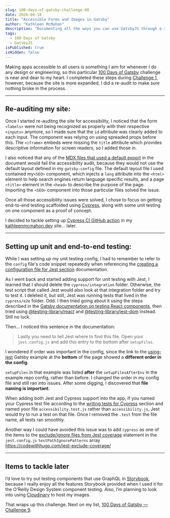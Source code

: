 ```yaml
---
slug: 100-days-of-gatsby-challenge-08
date: 2020-04-18
title: "Accessible Forms and Images in Gatsby"
author: "Kathleen McMahon"
description: "Documenting all the ways you can use GatsbyJS through a set of challenges."
tags:
  - 100 Days of Gatsby
  - GatsbyJS
isPublished: true
isHidden: false
---
```


Making apps accessible to all users is something I aim for whenever I do any design or engineering, so this particular [100 Days of Gatsby](https://twitter.com/gatsbyjs/status/1208068118335119364) challenge is near and dear to my heart. I completed these steps during [Challenge 1](/write/100-days-of-gatsby-challenge-01), however, because the site is more expanded, I did a re-audit to make sure nothing broke in the process.

---

## Re-auditing my site:

Once I started re-auditng the site for accessibility, I noticed that the form `<labels>` were not being recognized as properly with their respective `<inputs>` anymore, so I made sure that the `id` attribute was clearly added to each input. The component was relying on using spreaded props before this. The `<iframe>` embeds were missing the `title` attribute which provides descriptive information for screen readers, so I added those in.

I also noticed that any of the [MDX files that used a default export](https://www.gatsbyjs.org/docs/mdx/writing-pages/#defining-a-layout) in the document would fail the accessibility audit, because they would not use the default layout defined in my `gatsby-config` file. The default layout file I used contained my`<SEO>` component, which injects a `lang` attribute into the `<html>` element to help search engines return language specific results, and a page `<title>` element in the `<head>` to describe the purpose of the page. Importing the `<SEO>` component into those particular files solved the issue.

Once all those accessibility issues were solved, I chose to focus on getting end-to-end testing scaffolded using [Cypress](https://www.cypress.io/), along with some unit testing on one component as a proof of concept.

I decided to tackle setting up [Cypress CI GitHub action](https://github.com/cypress-io/github-action) in my [kathleenmcmahon.dev](https://kathleenmcmahon.dev) site… later.

---

## Setting up unit and end-to-end testing:

While I was setting up my unit testing config, I had to remember to refer to the `config` file's code snippet repeatedly when referencing the [creating a configuration file for Jest section](https://www.gatsbyjs.org/docs/unit-testing/#2-creating-a-configuration-file-for-jest) documentation.

As I went back and started adding support for unit testing with Jest, I learned that I should delete the `cypress/integration` folder. Otherwise, the test script that called Jest would also look at that integration folder and try to test it. I deleted it, but still, Jest was running tests that lived in the `cypress/e2e` folder. Odd. I then tried going about it using the steps described in the [Gatsby documentation on testing React components](https://www.gatsbyjs.org/docs/testing-react-components/), then tried using [@testing-library/react](https://testing-library.com/docs/react-testing-library/intro) and [@testing-library/jest-dom](https://testing-library.com/docs/ecosystem-jest-dom) instead. Still no luck.

Then... I noticed this sentence in the documentation:

> Lastly you need to tell Jest where to find this file. Open your `jest.config.js` and add this entry to the bottom after `setupFiles`.

I wondered if order was important in the config, since the link to the [using-jest](https://github.com/gatsbyjs/gatsby/tree/master/examples/using-jest) Gatsby example at the **bottom** of the page showed a **different order in the config**.

`setupFiles` in that example was listed **after** the `setupFilesAfterEnv` in the example repo config, rather than before. I changed the order in my config file and still ran into issues. After some digging, I discovered that **file naming is important**.

When adding both Jest and Cypress support into the app, if you named your Cypress test file according to the [writing tests for Cypress](https://www.gatsbyjs.org/docs/end-to-end-testing/#writing-tests) section and named your file `accessibility.test.js` rather than `accessibility.js`, Jest would try to run a test on that file. Once I removed the `.test` from the file name, all tests ran smoothly.

Another way I could have avoided this issue was to add `cypress` as one of the items to the [exclude/ignore files from Jest coverage](https://codewithhugo.com/jest-exclude-coverage/) statement in the `jest.config.js` `testPathIgnorePatterns` array https://codewithhugo.com/jest-exclude-coverage/

---

## Items to tackle later

I’d love to try out testing components that use GraphQL in [Storybook](https://storybook.js.org/), because I really enjoy all the features Storybook provided when I used it for the O'Reilly Design System component testing. Also, I’m planning to look into using [Cloudinary](https://cloudinary.com/) to host my images.

That wraps up this challenge. Next on my list, [100 Days of Gatsby — Challenge 9](/write/100-days-of-gatsby-challenge-09/).
